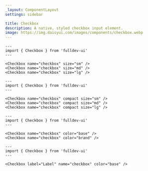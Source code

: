```yaml
---
_layout: ComponentLayout
settings: sidebar

title: Checkbox
description: A native, styled checkbox input element.
image: https://img.daisyui.com/images/components/checkbox.webp
---
```


```astro live props={{ title: 'size' }}
---
import { Checkbox } from 'fulldev-ui'
---

<Checkbox name="checkbox" size="sm" />
<Checkbox name="checkbox" size="md" />
<Checkbox name="checkbox" size="lg" />
```

```astro live props={{ title: 'compact' }}
---
import { Checkbox } from 'fulldev-ui'
---

<Checkbox name="checkbox" compact size="sm" />
<Checkbox name="checkbox" compact size="md" />
<Checkbox name="checkbox" compact size="lg" />
```

```astro live props={{ title: 'color' }}
---
import { Checkbox } from 'fulldev-ui'
---

<Checkbox name="checkbox" color="base" />
<Checkbox name="checkbox" color="brand" />
```

```astro live props={{ title: 'label' }}
---
import { Checkbox } from 'fulldev-ui'
---

<Checkbox label="Label" name="checkbox" color="base" />
```
